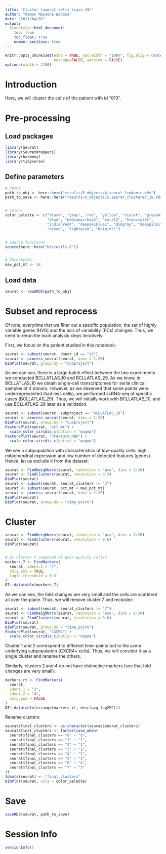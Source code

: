 ```yaml
---
title: 'Cluster tumoral cells (case 19)'
author: "Ramon Massoni-Badosa"
date: "2021/04/09"
output: 
  BiocStyle::html_document:
    toc: true
    toc_float: true
    number_sections: true
---
```


```r
knitr::opts_chunk$set(echo = TRUE, out.width = "100%", fig.align='center', 
                      message=FALSE, warning = FALSE)
options(width = 1200)
```


# Introduction

Here, we will cluster the cells of the patient with id "019".


# Pre-processing

## Load packages

```r
library(Seurat)
library(SeuratWrappers)
library(harmony)
library(tidyverse)
```


## Define parameters

```r
# Paths
path_to_obj <- here::here("results/R_objects/4.seurat_leukemic.rds")
path_to_save <- here::here("results/R_objects/5.seurat_clustered_19.rds")


# Colors
color_palette <- c("black", "gray", "red", "yellow", "violet", "green4",
                   "blue", "mediumorchid2", "coral2", "blueviolet",
                   "indianred4", "deepskyblue1", "dimgray", "deeppink1",
                   "green", "lightgray", "hotpink1")


# Source functions
source(here::here("bin/utils.R"))


# Thresholds
max_pct_mt <- 18
```

  
## Load data

```r
seurat <- readRDS(path_to_obj)
```


# Subset and reprocess

Of note, everytime that we filter out a specific population, the set of highly variable genes (HVG) and the axis of variability (PCs) changes. Thus, we need to rerun the main analysis steps iteratively.

First, we focus on the patient studied in this notebook:

```r
seurat <- subset(seurat, donor_id == "19")
seurat <- process_seurat(seurat, dims = 1:20)
DimPlot(seurat, group.by = "subproject")
```


As we can see, there is a large batch effect between the two experiments we conducted BCLLATLAS_10 and BCLLATLAS_29. As we know, in BCLLATLAS_10 we obtain single-cell transcriptomes for serial clinical samples of 4 donors. However, as we observed that some points were underrepresented (had less cells), we performed scRNA-seq of specific cases (BCLLATLAS_29). Thus, we will initially work with BCLLATLAS_10, and use BCLLATLAS_29 later as a validation.

```r
seurat <- subset(seurat, subproject == "BCLLATLAS_10")
seurat <- process_seurat(seurat, dims = 1:20)
DimPlot(seurat, group.by = "subproject")
FeaturePlot(seurat, "pct_mt") +
  scale_color_viridis_c(option = "magma")
FeaturePlot(seurat, "nFeature_RNA") +
  scale_color_viridis_c(option = "magma")
```


We see a subpopulation with characteristics of low-quality cells: high mitochondrial expression and low number of detected features (genes). Hence, let us exclude it from the dataset:

```r
seurat <- FindNeighbors(seurat, reduction = "pca", dims = 1:20)
seurat <- FindClusters(seurat, resolution = 0.3)
DimPlot(seurat)
seurat <- subset(seurat, seurat_clusters != "3")
seurat <- subset(seurat, pct_mt < max_pct_mt)
seurat <- process_seurat(seurat, dims = 1:20)
DimPlot(seurat)
DimPlot(seurat, group.by = "time_point")
```


# Cluster

```r
seurat <- FindNeighbors(seurat, reduction = "pca", dims = 1:20)
seurat <- FindClusters(seurat, resolution = 0.6)
DimPlot(seurat)


# Is cluster 7 composed of poor-quality cells?
markers_7 <- FindMarkers(
  seurat, ident.1 = "7",
  only.pos = TRUE,
  logfc.threshold = 0.3
)
DT::datatable(markers_7)
```


As we can see, the fold-changes are very small and the cells are scattered all over the place. Thus, we will remove cluster 7 and recluster:

```r
seurat <- subset(seurat, seurat_clusters != "7")
seurat <- FindNeighbors(seurat, reduction = "pca", dims = 1:20)
seurat <- FindClusters(seurat, resolution = 0.6)
DimPlot(seurat)
DimPlot(seurat, group.by = "time_point")
FeaturePlot(seurat, "CXCR4") +
  scale_color_viridis_c(option = "magma")
```


Cluster 1 and 2 correspond to different time-points but to the same underlying subpopulation (CXCR4+ cells). Thus, we will consider it as a single cluster and rename the others.

Similarly, clusters 2 and 4 do not have distinctive markers (see that fold changes are very small):

```r
markers_rt <- FindMarkers(
  seurat,
  ident.1 = "2",
  ident.2 = "4",
  only.pos = FALSE
)
DT::datatable(arrange(markers_rt, desc(avg_log2FC)))
```


Rename clusters:

```r
seurat$final_clusters <- as.character(seurat$seurat_clusters)
seurat$final_clusters <- factor(case_when(
  seurat$final_clusters == "0" ~ "0",
  seurat$final_clusters == "1" ~ "1",
  seurat$final_clusters == "2" ~ "1",
  seurat$final_clusters == "3" ~ "2",
  seurat$final_clusters == "4" ~ "2",
  seurat$final_clusters == "5" ~ "3",
  seurat$final_clusters == "6" ~ "4",
  seurat$final_clusters == "7" ~ "5"
))
Idents(seurat) <- "final_clusters"
DimPlot(seurat, cols = color_palette)
```


# Save

```r
saveRDS(seurat, path_to_save)
```


# Session Info

```r
sessionInfo()
```

